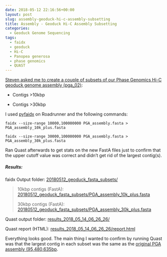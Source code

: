 ```yaml
---
date: 2018-05-12 22:16:56+00:00
layout: post
slug: assembly-geoduck-hi-c-assembly-subsetting
title: Assembly - Geoduck Hi-C Assembly Subsetting
categories:
  - Geoduck Genome Sequencing
tags:
  - faidx
  - geoduck
  - Hi-C
  - Panopea generosa
  - phase genomics
  - QUAST
---
```


[Steven asked me to create a couple of subsets of our Phase Genomics Hi-C geoduck genome assembly (pga_02)](https://github.com/RobertsLab/resources/issues/259):





  * Contigs >10kbp



  * Contigs >30kbp






I used [pyfaidx](https://github.com/mdshw5/pyfaidx) on Roadrunner and the following commands:


```shell
faidx --size-range 10000,100000000 PGA_assembly.fasta > PGA_assembly_10k_plus.fasta

faidx --size-range 30000,100000000 PGA_assembly.fasta > PGA_assembly_30k_plus.fasta
```



Ran Quast afterwards to get stats on the new FastA files just to confirm that the upper cutoff value was correct and didn't get rid of the largest contig(s).



##### Results:



faidx Output folder: [20180512_geoduck_fasta_subsets/](https://owl.fish.washington.edu/Athaliana/20180512_geoduck_fasta_subsets/)



<blockquote>
  10kbp contigs (FastA): [20180512_geoduck_fasta_subsets/PGA_assembly_10k_plus.fasta](https://owl.fish.washington.edu/Athaliana/20180512_geoduck_fasta_subsets/PGA_assembly_10k_plus.fasta)

  30kbp contigs (FastA): [20180512_geoduck_fasta_subsets/PGA_assembly_30k_plus.fasta](https://owl.fish.washington.edu/Athaliana/20180512_geoduck_fasta_subsets/PGA_assembly_30k_plus.fasta)
</blockquote>



Quast output folder: [results_2018_05_14_06_26_26/](https://owl.fish.washington.edu/Athaliana/quast_results/results_2018_05_14_06_26_26/)

Quast report (HTML): [results_2018_05_14_06_26_26/report.html](https://owl.fish.washington.edu/Athaliana/quast_results/results_2018_05_14_06_26_26/report.html)

Everything looks good. The main thing I wanted to confirm by running Quast was that the largest contig in each subset was the same as the [original PGA assembly (95,480,635bp](https://robertslab.github.io/sams-notebook/2018/04/30/assembly-stats-geoduck-hi-c-assembly-comparison.html).
